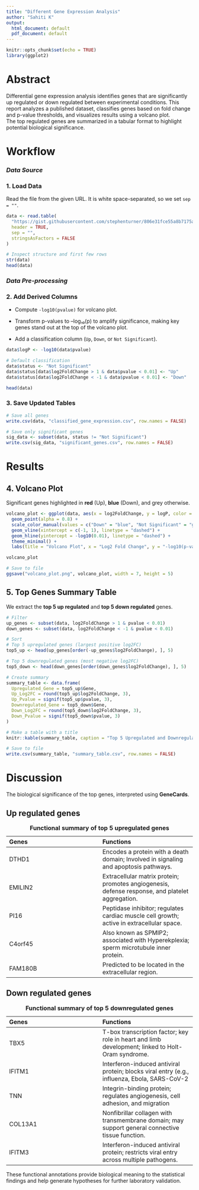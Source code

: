 ---
title: "Different Gene Expression Analysis"
author: "Sahiti K"
output:
  html_document: default
  pdf_document: default
---

```{r setup, include=FALSE}
knitr::opts_chunk$set(echo = TRUE)
library(ggplot2)
```

# Abstract

Differential gene expression analysis identifies genes that are significantly up regulated or down regulated between experimental conditions. This report analyzes a published dataset, classifies genes based on fold change and p-value thresholds, and visualizes results using a volcano plot.\
The top regulated genes are summarized in a tabular format to highlight potential biological significance.

# Workflow

### *Data Source*

### 1. Load Data

Read the file from the given URL. It is white space-separated, so we set `sep = ""`.

```{r}
data <- read.table(
  "https://gist.githubusercontent.com/stephenturner/806e31fce55a8b7175af/raw/1a507c4c3f9f1baaa3a69187223ff3d3050628d4/results.txt",
  header = TRUE,
  sep = "",
  stringsAsFactors = FALSE
)

# Inspect structure and first few rows
str(data)
head(data)
```

### *Data Pre-processing*

### 2. Add Derived Columns

-   Compute `-log10(pvalue)` for volcano plot.

-   Transform p-values to –log₁₀(p) to amplify significance, making key genes stand out at the top of the volcano plot.

-   Add a classification column (`Up`, `Down`, or `Not Significant`).

```{r}
data$logP <- -log10(data$pvalue)

# Default classification
data$status <- "Not Significant"
data$status[data$log2FoldChange > 1 & data$pvalue < 0.01] <- "Up"
data$status[data$log2FoldChange < -1 & data$pvalue < 0.01] <- "Down"

head(data)
```

### 3. Save Updated Tables

```{r}
# Save all genes
write.csv(data, "classified_gene_expression.csv", row.names = FALSE)

# Save only significant genes
sig_data <- subset(data, status != "Not Significant")
write.csv(sig_data, "significant_genes.csv", row.names = FALSE)
```

# Results

## 4. Volcano Plot

Significant genes highlighted in **red** (Up), **blue** (Down), and grey otherwise.

```{r}
volcano_plot <- ggplot(data, aes(x = log2FoldChange, y = logP, color = status)) +
  geom_point(alpha = 0.8) +
  scale_color_manual(values = c("Down" = "blue", "Not Significant" = "grey", "Up" = "red")) +
  geom_vline(xintercept = c(-1, 1), linetype = "dashed") +
  geom_hline(yintercept = -log10(0.01), linetype = "dashed") +
  theme_minimal() +
  labs(title = "Volcano Plot", x = "Log2 Fold Change", y = "-log10(p-value)")

volcano_plot

# Save to file
ggsave("volcano_plot.png", volcano_plot, width = 7, height = 5)
```

## 5. Top Genes Summary Table

We extract the **top 5 up regulated** and **top 5 down regulated** genes.

```{r}
# Filter
up_genes <- subset(data, log2FoldChange > 1 & pvalue < 0.01)
down_genes <- subset(data, log2FoldChange < -1 & pvalue < 0.01)

# Sort
# Top 5 upregulated genes (largest positive log2FC)
top5_up <- head(up_genes[order(-up_genes$log2FoldChange), ], 5)

# Top 5 downregulated genes (most negative log2FC)
top5_down <- head(down_genes[order(down_genes$log2FoldChange), ], 5)

# Create summary
summary_table <- data.frame(
  Upregulated_Gene = top5_up$Gene,
  Up_Log2FC = round(top5_up$log2FoldChange, 3),
  Up_Pvalue = signif(top5_up$pvalue, 3),
  Downregulated_Gene = top5_down$Gene,
  Down_Log2FC = round(top5_down$log2FoldChange, 3),
  Down_Pvalue = signif(top5_down$pvalue, 3)
)

# Make a table with a title
knitr::kable(summary_table, caption = "Top 5 Upregulated and Downregulated Genes")

# Save to file
write.csv(summary_table, "summary_table.csv", row.names = FALSE)
```

# Discussion

The biological significance of the top genes, interpreted using **GeneCards**.

## Up regulated genes

| Genes | Functions |
|:---|:---|
| DTHD1 | Encodes a protein with a death domain; Involved in signaling and apoptosis pathways. |
| EMILIN2 | Extracellular matrix protein; promotes angiogenesis, defense response, and platelet aggregation. |
| PI16 | Peptidase inhibitor; regulates cardiac muscle cell growth; active in extracellular space. |
| C4orf45 | Also known as SPMIP2; associated with Hyperekplexia; sperm microtubule inner protein. |
| FAM180B | Predicted to be located in the extracellular region. |

: **Functional summary of top 5 upregulated genes**

## Down regulated genes

| Genes | Functions |
|:---|:---|
| TBX5 | T-box transcription factor; key role in heart and limb development; linked to Holt-Oram syndrome. |
| IFITM1 | Interferon-induced antiviral protein; blocks viral entry (e.g., influenza, Ebola, SARS-CoV-2 |
| TNN | Integrin-binding protein; regulates angiogenesis, cell adhesion, and migration |
| COL13A1 | Nonfibrillar collagen with transmembrane domain; may support general connective tissue function. |
| IFITM3 | Interferon-induced antiviral protein; restricts viral entry across multiple pathogens. |

: **Functional summary of top 5 downregulated genes**

These functional annotations provide biological meaning to the statistical findings and help generate hypotheses for further laboratory validation.
